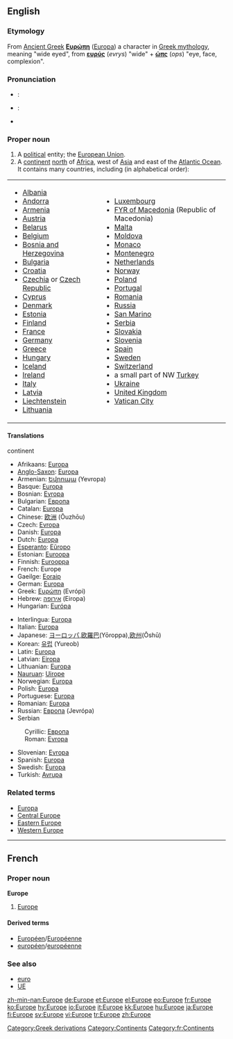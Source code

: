 {{see|europe|europé}}
{{wikipedia}}
==English==

===Etymology===
From [[Ancient Greek]] '''[[Ευρώπη]]''' ([[Europa]]) a character in [[Greek mythology]], meaning "wide eyed", from '''[[ευρύς]]''' (''evrys'') "wide" + '''[[ώπς]]''' (''ops'') "eye, face, complexion".

===Pronunciation===
*{{italbrac|[[RP]]}}: {{IPA|/ˈjʊərəp/}}
*{{italbrac|US}}: {{IPA|/ˈjʊrəp/}}
*{{audio|en-us-Europe.ogg|Audio (US)}}

===Proper noun===
{{en-proper noun}}

# A [[political]] entity; the [[European Union]].
# A [[continent]] [[north]] of [[Africa]], west of [[Asia]] and east of the [[Atlantic Ocean]]. It contains many countries, including (in alphabetical order):

{| border="0" cellpadding="2"
|-----
|
*[[Albania]]
*[[Andorra]]
*[[Armenia]]
*[[Austria]]
*[[Belarus]]
*[[Belgium]]
*[[Bosnia and Herzegovina]]
*[[Bulgaria]]
*[[Croatia]]
*[[Czechia]] or [[Czech Republic]]
*[[Cyprus]]
*[[Denmark]]
*[[Estonia]]
*[[Finland]]
*[[France]]
*[[Germany]]
*[[Greece]]
*[[Hungary]]
*[[Iceland]]
*[[Ireland]]
*[[Italy]]
*[[Latvia]]
*[[Liechtenstein]]
*[[Lithuania]]
| valign="top" |
*[[Luxembourg]]
*[[Former Yugoslav Republic of Macedonia|FYR of Macedonia]] (Republic of Macedonia)
*[[Malta]]
*[[Moldova]]
*[[Monaco]]
*[[Montenegro]]
*[[Netherlands]]
*[[Norway]]
*[[Poland]]
*[[Portugal]]
*[[Romania]]
*[[Russia]]
*[[San Marino]]
*[[Serbia]]
*[[Slovakia]]
*[[Slovenia]]
*[[Spain]]
*[[Sweden]]
*[[Switzerland]]
* a small part of NW [[Turkey]]
*[[Ukraine]]
*[[United Kingdom]]
*[[Vatican City]]
|}

====Translations====
;continent
{{top}}
*Afrikaans: [[Europa]]
*[[Anglo-Saxon]]: [[Europa]] {{m}}
*Armenian: [[Եվրոպա]] (Yevropa)
*Basque: [[Europa]]
*Bosnian: [[Evropa]] {{f}}
*Bulgarian: [[Европа]] {{f}}
*Catalan: [[Europa]] {{f}}
*Chinese: [[欧洲]] (Ōuzhōu)
*Czech: [[Evropa]]
*Danish: [[Europa]]
*Dutch: [[Europa]] {{n}}
*[[Esperanto]]: [[Eŭropo]]
*Estonian: [[Euroopa]]
*Finnish: [[Eurooppa]]
*French: Europe {{f}}
*Gaeilge: [[Eoraip]]
*German: [[Europa]] {{n}}
*Greek: [[Ευρώπη]] (Evrópi) {{f}}
*Hebrew: [[אירופה]] (Eiropa) {{f}}
*Hungarian: [[Európa]]
{{mid}}
*Interlingua: [[Europa]]
*Italian: [[Europa]]
*Japanese: [[ヨーロッパ]],[[欧羅巴]](Yōroppa),[[欧州]](Ōshū)
*Korean: [[유럽]] (Yureob)
*Latin: [[Europa]]
*Latvian: [[Eiropa]] {{f}}
*Lithuanian: [[Europa]]
*[[Nauruan]]: [[Uirope]]
*Norwegian: [[Europa]]
*Polish: [[Europa]] {{f}}
*Portuguese: [[Europa]]
*Romanian: [[Europa]]
*Russian: [[Европа]] (Jevrópa) {{f}}
*Serbian
:Cyrillic: [[Европа]] {{f}}
:Roman: [[Evropa]] {{f}}
*Slovenian: [[Evropa]] {{f}}
*Spanish: [[Europa]]
*Swedish: [[Europa]]
*Turkish: [[Avrupa]]
{{bottom}}

===Related terms===
*[[Europa]]
*[[Central Europe]]
*[[Eastern Europe]]
*[[Western Europe]]

[[Category:Greek derivations]]
[[Category:Continents]]

----

==French==

===Proper noun===
'''Europe''' {{f}}

# [[#English|Europe]]

====Derived terms====
*[[Européen]]/[[Européenne]]
*[[européen]]/[[européenne]]

===See also===
*[[euro]]
*[[UE]]

[[Category:fr:Continents]]

[[zh-min-nan:Europe]]
[[de:Europe]]
[[et:Europe]]
[[el:Europe]]
[[eo:Europe]]
[[fr:Europe]]
[[ko:Europe]]
[[hy:Europe]]
[[io:Europe]]
[[it:Europe]]
[[kk:Europe]]
[[hu:Europe]]
[[ja:Europe]]
[[fi:Europe]]
[[sv:Europe]]
[[vi:Europe]]
[[tr:Europe]]
[[zh:Europe]]
